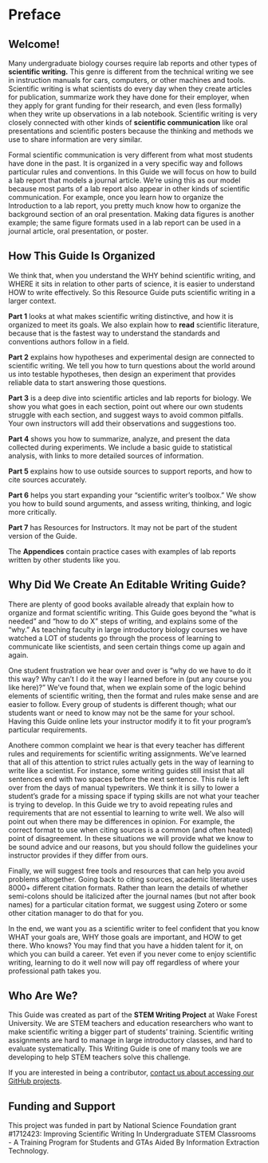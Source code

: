 # Preface {-}
## Welcome! {-}

Many undergraduate biology courses require lab reports and other types of __scientific writing.__ This genre is different from the technical writing we see in instruction manuals for cars, computers, or other machines and tools. Scientific writing is what scientists do every day when they create articles for publication, summarize work they have done for their employer, when they apply for grant funding for their research, and even (less formally) when they write up observations in a lab notebook. Scientific writing is very closely connected with other kinds of __scientific communication__ like oral presentations and scientific posters because the thinking and methods we use to share information are very similar.

Formal scientific communication is very different from what most students have done in the past. It is organized in a very specific way and follows particular rules and conventions. In this Guide we will focus on how to build a lab report that models a journal article. We're using this as our model because most parts of a lab report also appear in other kinds of scientific communication. For example, once you learn how to organize the Introduction to a lab report, you pretty much know how to organize the background section of an oral presentation. Making data figures is another example; the same figure formats used in a lab report can be used in a journal article, oral presentation, or poster.


## How This Guide Is Organized {-}

We think that, when you understand the WHY behind scientific writing, and WHERE it sits in relation to other parts of science, it is easier to understand HOW to write effectively. So this Resource Guide puts scientific writing in a larger context. 

__Part 1__ looks at what makes scientific writing distinctive, and how it is organized to meet its goals. We also explain how to __read__ scientific literature, because that is the fastest way to understand the standards and conventions authors follow in a field. 

__Part 2__ explains how hypotheses and experimental design are connected to scientific writing. We tell you how to turn questions about the world around us into testable hypotheses, then design an experiment that provides reliable data to start answering those questions. 

__Part 3__ is a deep dive into scientific articles and lab reports for biology. We show you what goes in each section, point out where our own students struggle with each section, and suggest ways to avoid common pitfalls. Your own instructors will add their observations and suggestions too. 

__Part 4__ shows you how to summarize, analyze, and present the data collected during experiments. We include a basic guide to statistical analysis, with links to more detailed sources of information.

__Part 5__ explains how to use outside sources to support reports, and how to cite sources accurately.

__Part 6__ helps you start expanding your "scientific writer's toolbox." We show you how to build sound arguments, and assess writing, thinking, and logic more critically. 

__Part 7__ has Resources for Instructors. It may not be part of the student version of the Guide.

The __Appendices__ contain practice cases with examples of lab reports written by other students like you. 


## Why Did We Create An Editable Writing Guide? {-}

There are plenty of good books available already that explain how to organize and format scientific writing. This Guide goes beyond the "what is needed" and "how to do X" steps of writing, and explains some of the "why." As teaching faculty in large introductory biology courses we have watched a LOT of students go through the process of learning to communicate like scientists, and seen certain things come up again and again.

One student frustration we hear over and over is "why do we have to do it this way? Why can't I do it the way I learned before in (put any course you like here)?" We've found that, when we explain some of the logic behind elements of scientific writing, then the format and rules make sense and are easier to follow. Every group of students is different though; what our students want or need to know may not be the same for your school. Having this Guide online lets your instructor modify it to fit your program's particular requirements.


Anothere common complaint we hear is that every teacher has different rules and requirements for scientific writing assignments. We've learned that all of this attention to strict rules actually gets in the way of learning to write like a scientist. For instance, some writing guides still insist that all sentences end with two spaces before the next sentence. This rule is left over from the days of manual typewriters. We think it is silly to lower a student's grade for a missing space if typing skills are not what your teacher is trying to develop. In this Guide we try to avoid repeating rules and requirements that are not essential to learning to write well. We also will point out when there may be differences in opinion. For example, the correct format to use when citing sources is a common (and often heated) point of disagreement. In these situations we will provide what we know to be sound advice and our reasons, but you should follow the guidelines your instructor provides if they differ from ours.

Finally, we will suggest free tools and resources that can help you avoid problems altogether. Going back to citing sources, academic literature uses 8000+ different citation formats. Rather than learn the details of whether semi-colons should be italicized after the journal names (but not after book names) for a particular citation format, we suggest using Zotero or some other citation manager to do that for you. 

In the end, we want you as a scientific writer to feel confident that you know WHAT your goals are, WHY those goals are important, and HOW to get there. Who knows? You may find that you have a hidden talent for it, on which you can build a career. Yet even if you never come to enjoy scientific writing, learning to do it well now will pay off regardless of where your professional path takes you.


## Who Are We? {-}
This Guide was created as part of the __STEM Writing Project__ at Wake Forest University. We are STEM teachers and education researchers who want to make scientific writing a bigger part of students' training. Scientific writing assignments are hard to manage in large introductory classes, and hard to evaluate systematically. This Writing Guide is one of many tools we are developing to help STEM teachers solve this challenge.

If you are interested in being a contributor, [contact us about accessing our GitHub projects](https://github.com/adanieljohnson/stemwritingproject).


## Funding and Support {-}
This project was funded in part by National Science Foundation grant #1712423: Improving Scientific Writing In Undergraduate STEM Classrooms - A Training Program for Students and GTAs Aided By Information Extraction Technology.

